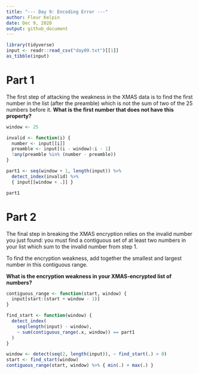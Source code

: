 ```yaml
---
title: "--- Day 9: Encoding Error ---"
author: Fleur Kelpin
date: Dec 9, 2020
output: github_document
---
```

```r
library(tidyverse)
input <- readr::read_csv("day09.txt")[[1]]
as_tibble(input)
```
# Part 1
The first step of attacking the weakness in the XMAS data is to find the first
number in the list (after the preamble) which is not the sum of two of the 25
numbers before it. **What is the first number that does not have this
property?**
```r
window <- 25

invalid <- function(i) {
  number <- input[[i]]
  preamble <- input[(i - window):i - 1]
  !any(preamble %in% (number - preamble))
}

part1 <- seq(window + 1, length(input)) %>%
  detect_index(invalid) %>%
  { input[[window + .]] }

part1
```
# Part 2

The final step in breaking the XMAS encryption relies on the invalid number you
just found: you must find a contiguous set of at least two numbers in your list
which sum to the invalid number from step 1.

To find the encryption weakness, add together the smallest and largest number in
this contiguous range.

**What is the encryption weakness in your XMAS-encrypted list of numbers?**

```r
contiguous_range <- function(start, window) {
  input[start:(start + window - 1)]
}

find_start <- function(window) {
  detect_index(
    seq(length(input) - window),
    ~ sum(contiguous_range(.x, window)) == part1
  )
}

window <- detect(seq(2, length(input)), ~ find_start(.) > 0)
start <- find_start(window)
contiguous_range(start, window) %>% { min(.) + max(.) }
```
